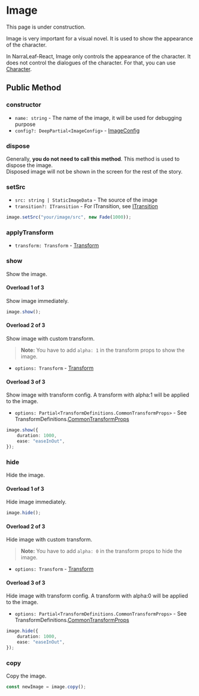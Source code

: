 
# Image

<Callout type="warning" emoji="⚠️">
    This page is under construction.
</Callout>

Image is very important for a visual novel. It is used to show the appearance of the character. 

In NarraLeaf-React, Image only controls the appearance of the character. It does not control the dialogues of the character. For that, you can use [Character](../character).

## Public Method

### constructor

- `name: string` - The name of the image, it will be used for debugging purpose
- `config?: DeepPartial<ImageConfig>` - [ImageConfig](../types/ImageConfig)

### dispose

Generally, **you do not need to call this method**. This method is used to dispose the image.  
Disposed image will not be shown in the screen for the rest of the story.

### setSrc

- `src: string | StaticImageData` - The source of the image
- `transition?: ITransition` - For ITransition, see [ITransition](../types/ITransition)

```typescript
image.setSrc("your/image/src", new Fade(1000));
```

### applyTransform

- `transform: Transform` - [Transform](../animation/transform)

### show

Show the image.

#### Overload 1 of 3

Show image immediately.

```typescript
image.show();
```

#### Overload 2 of 3

Show image with custom transform.

> **Note:** You have to add `alpha: 1` in the transform props to show the image.

- `options: Transform` - [Transform](../animation/transform)

#### Overload 3 of 3

Show image with transform config. A transform with alpha:1 will be applied to the image.

- `options: Partial<TransformDefinitions.CommonTransformProps>` - See TransformDefinitions.[CommonTransformProps](../types/CommonTransformProps)

```typescript
image.show({
    duration: 1000,
    ease: "easeInOut",
});
```

### hide

Hide the image.

#### Overload 1 of 3

Hide image immediately.

```typescript
image.hide();
```

#### Overload 2 of 3

Hide image with custom transform.

> **Note:** You have to add `alpha: 0` in the transform props to hide the image.

- `options: Transform` - [Transform](../animation/transform)

#### Overload 3 of 3

Hide image with transform config. A transform with alpha:0 will be applied to the image.

- `options: Partial<TransformDefinitions.CommonTransformProps>` - See TransformDefinitions.[CommonTransformProps](../types/CommonTransformProps)

```typescript
image.hide({
    duration: 1000,
    ease: "easeInOut",
});
```

### copy

Copy the image.

```typescript
const newImage = image.copy();
```

